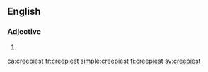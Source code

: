 ==English==

===Adjective===
{{head|en|adjective superlative form}}

# {{en-superlative of|creepy}}

[[ca:creepiest]]
[[fr:creepiest]]
[[simple:creepiest]]
[[fi:creepiest]]
[[sv:creepiest]]